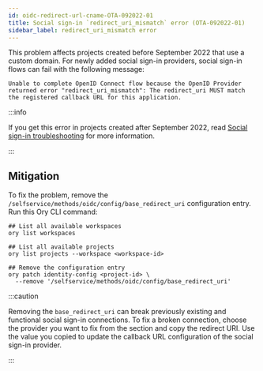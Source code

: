 ```yaml
---
id: oidc-redirect-url-cname-OTA-092022-01
title: Social sign-in `redirect_uri_mismatch` error (OTA-092022-01)
sidebar_label: redirect_uri_mismatch error
---
```


This problem affects projects created before September 2022 that use a custom domain. For newly added social sign-in providers,
social sign-in flows can fail with the following message:

```text
Unable to complete OpenID Connect flow because the OpenID Provider returned error "redirect_uri_mismatch": The redirect_uri MUST match the registered callback URL for this application.
```

:::info

If you get this error in projects created after September 2022, read [Social sign-in troubleshooting](./25_social-sign-in.mdx) for
more information.

:::

## Mitigation

To fix the problem, remove the `/selfservice/methods/oidc/config/base_redirect_uri` configuration entry. Run this Ory CLI command:

```shell
## List all available workspaces
ory list workspaces

## List all available projects
ory list projects --workspace <workspace-id>

## Remove the configuration entry
ory patch identity-config <project-id> \
  --remove '/selfservice/methods/oidc/config/base_redirect_uri'
```

:::caution

Removing the `base_redirect_uri` can break previously existing and functional social sign-in connections. To fix a broken
connection, choose the provider you want to fix from the <ConsoleLink route="project.socialSignIn" /> section and copy the
redirect URI. Use the value you copied to update the callback URL configuration of the social sign-in provider.

:::
